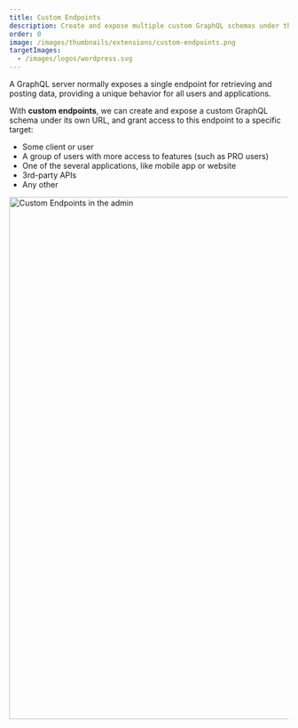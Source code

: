 ```yaml
---
title: Custom Endpoints
description: Create and expose multiple custom GraphQL schemas under their own URL, for different users, applications, external services, or other.
order: 0
image: /images/thumbnails/extensions/custom-endpoints.png
targetImages:
  - /images/logos/wordpress.svg
---
```


A GraphQL server normally exposes a single endpoint for retrieving and posting data, providing a unique behavior for all users and applications.

With **custom endpoints**, we can create and expose a custom GraphQL schema under its own URL, and grant access to this endpoint to a specific target:

- Some client or user
- A group of users with more access to features (such as PRO users)
- One of the several applications, like mobile app or website
- 3rd-party APIs
- Any other

<Image
  src="/assets/guides/upstream/custom-endpoints-page.png"
  width="1024"
  height="940"
  alt="Custom Endpoints in the admin"
  caption="Custom Endpoints in the admin"
/>
